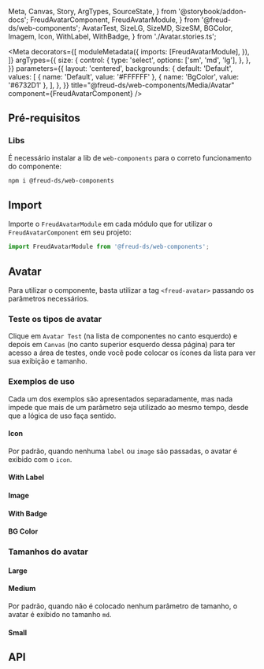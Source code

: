   Meta,
  Canvas,
  Story,
  ArgTypes,
  SourceState,
} from '@storybook/addon-docs';
  FreudAvatarComponent,
  FreudAvatarModule,
} from '@freud-ds/web-components';
  AvatarTest,
  SizeLG,
  SizeMD,
  SizeSM,
  BGColor,
  Imagem,
  Icon,
  WithLabel,
  WithBadge,
} from './Avatar.stories.ts';

<Meta
  decorators={[
    moduleMetadata({
      imports: [FreudAvatarModule],
    }),
  ]}
  argTypes={{
    size: {
      control: {
        type: 'select',
        options: ['sm', 'md', 'lg'],
      },
    },
  }}
  parameters={{
    layout: 'centered',
    backgrounds: {
      default: 'Default',
      values: [
        { name: 'Default', value: '#FFFFFF' },
        { name: 'BgColor', value: '#6732D1' },
      ],
    },
  }}
  title="@freud-ds/web-components/Media/Avatar"
  component={FreudAvatarComponent}
/>

<FreudHeaderComponent
  title="Avatar"
  description="É normalmente usado para exibir imagens de perfil de usuário."
/>

## Pré-requisitos

### Libs

É necessário instalar a lib de `web-components` para o correto funcionamento do componente:

```bash
npm i @freud-ds/web-components
```

## <a id="importing"></a>Import

Importe o `FreudAvatarModule` em cada módulo que for utilizar o `FreudAvatarComponent` em seu projeto:

```ts
import FreudAvatarModule from '@freud-ds/web-components';
```

## Avatar

Para utilizar o componente, basta utilizar a tag `<freud-avatar>` passando os parâmetros necessários.

### Teste os tipos de avatar

Clique em `Avatar Test` (na lista de componentes no canto esquerdo) e depois em `Canvas` (no canto superior esquerdo dessa página)
para ter acesso a área de testes, onde você pode colocar os ícones da lista para ver sua exibição e tamanho.

<Canvas sourceState={SourceState.NONE}>
  <Story story={AvatarTest} />
</Canvas>

### Exemplos de uso

Cada um dos exemplos são apresentados separadamente, mas nada impede que mais de um parâmetro seja utilizado ao mesmo tempo, desde que a lógica de uso faça sentido.

#### Icon

Por padrão, quando nenhuma `label` ou `image` são passadas, o avatar é exibido com o `icon`.

<Canvas sourceState={SourceState.OPEN}>
  <Story story={Icon} />
</Canvas>

#### With Label

<Canvas sourceState={SourceState.OPEN}>
  <Story story={WithLabel} />
</Canvas>

#### Image

<Canvas sourceState={SourceState.OPEN}>
  <Story story={Imagem} />
</Canvas>

#### With Badge

<Canvas sourceState={SourceState.OPEN}>
  <Story story={WithBadge} />
</Canvas>

#### BG Color

<Canvas sourceState={SourceState.OPEN}>
  <Story story={BGColor} />
</Canvas>

### Tamanhos do avatar

#### Large

<Canvas sourceState={SourceState.OPEN}>
  <Story story={SizeLG} />
</Canvas>

#### Medium

Por padrão, quando não é colocado nenhum parâmetro de tamanho, o avatar é exibido no tamanho `md`.

<Canvas sourceState={SourceState.OPEN}>
  <Story story={SizeMD} />
</Canvas>

#### Small

<Canvas sourceState={SourceState.OPEN}>
  <Story story={SizeSM} />
</Canvas>

## <a id="api"></a>API

<ArgTypes of={FreudAvatarComponent} />
